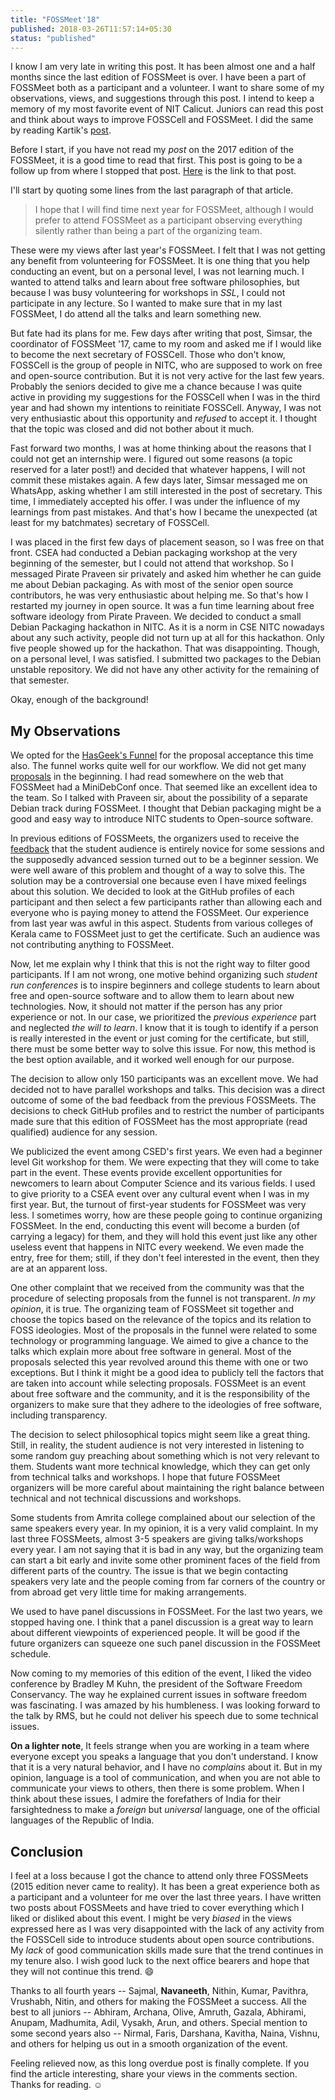 ```yaml
---
title: "FOSSMeet'18"
published: 2018-03-26T11:57:14+05:30
status: "published"
---
```


I know I am very late in writing this post. It has been almost one and a half
months since the last edition of FOSSMeet is over. I have been a part of
FOSSMeet both as a participant and a volunteer. I want to share some of my
observations, views, and suggestions through this post. I intend to keep a
memory of my most favorite event of NIT Calicut. Juniors can read this post and
think about ways to improve FOSSCell and FOSSMeet. I did the same by reading
Kartik's
[post](http://techglider.in/post/2013/04/14/of-fossmeets-at-nit-calicut/).

Before I start, if you have not read my _post_ on the 2017 edition of the
FOSSMeet, it is a good time to read that first. This post is going to be a
follow up from where I stopped that post. [Here](/blog/fossmeet-17/) is the link
to that post.

I'll start by quoting some lines from the last paragraph of that article.

> I hope that I will find time next year for FOSSMeet, although I would prefer
> to attend FOSSMeet as a participant observing everything silently rather than
> being a part of the organizing team.

These were my views after last year's FOSSMeet. I felt that I was not getting
any benefit from volunteering for FOSSMeet. It is one thing that you help
conducting an event, but on a personal level, I was not learning much. I wanted
to attend talks and learn about free software philosophies, but because I was
busy volunteering for workshops in _SSL_, I could not participate in any
lecture. So I wanted to make sure that in my last FOSSMeet, I do attend all the
talks and learn something new.

But fate had its plans for me. Few days after writing that post, Simsar, the
coordinator of FOSSMeet '17, came to my room and asked me if I would like to
become the next secretary of FOSSCell. Those who don't know, FOSSCell is the
group of people in NITC, who are supposed to work on free and open-source
contribution. But it is not very active for the last few years. Probably the
seniors decided to give me a chance because I was quite active in providing my
suggestions for the FOSSCell when I was in the third year and had shown my
intentions to reinitiate FOSSCell. Anyway, I was not very enthusiastic about
this opportunity and _refused_ to accept it. I thought that the topic was closed
and did not bother about it much.

Fast forward two months, I was at home thinking about the reasons that I could
not get an internship were. I figured out some reasons (a topic reserved for a
later post!) and decided that whatever happens, I will not commit these mistakes
again. A few days later, Simsar messaged me on WhatsApp, asking whether I am
still interested in the post of secretary. This time, I immediately accepted his
offer. I was under the influence of my learnings from past mistakes. And that's
how I became the unexpected (at least for my batchmates) secretary of FOSSCell.

I was placed in the first few days of placement season, so I was free on that
front. CSEA had conducted a Debian packaging workshop at the very beginning of
the semester, but I could not attend that workshop. So I messaged Pirate Praveen
sir privately and asked him whether he can guide me about Debian packaging. As
with most of the senior open source contributors, he was very enthusiastic about
helping me. So that's how I restarted my journey in open source. It was a fun
time learning about free software ideology from Pirate Praveen. We decided to
conduct a small Debian Packaging hackathon in NITC. As it is a norm in CSE NITC
nowadays about any such activity, people did not turn up at all for this
hackathon. Only five people showed up for the hackathon. That was disappointing.
Though, on a personal level, I was satisfied. I submitted two packages to the
Debian unstable repository. We did not have any other activity for the remaining
of that semester.

Okay, enough of the background!

## My Observations

We opted for the [HasGeek's Funnel](https://talkfunnel.com/) for the proposal
acceptance this time also. The funnel works quite well for our workflow. We did
not get many [proposals](https://fossmeet-nitc.talkfunnel.com/2018/) in the
beginning. I had read somewhere on the web that FOSSMeet had a MiniDebConf once.
That seemed like an excellent idea to the team. So I talked with Praveen sir,
about the possibility of a separate Debian track during FOSSMeet. I thought that
Debian packaging might be a good and easy way to introduce NITC students to
Open-source software.

In previous editions of FOSSMeets, the organizers used to receive the
[feedback](http://techglider.in/post/2013/04/14/of-fossmeets-at-nit-calicut/)
that the student audience is entirely novice for some sessions and the
supposedly advanced session turned out to be a beginner session. We were well
aware of this problem and thought of a way to solve this. The solution may be a
controversial one because even I have mixed feelings about this solution. We
decided to look at the GitHub profiles of each participant and then select a few
participants rather than allowing each and everyone who is paying money to
attend the FOSSMeet. Our experience from last year was awful in this aspect.
Students from various colleges of Kerala came to FOSSMeet just to get the
certificate. Such an audience was not contributing anything to FOSSMeet.

Now, let me explain why I think that this is not the right way to filter good
participants. If I am not wrong, one motive behind organizing such _student run
conferences_ is to inspire beginners and college students to learn about free
and open-source software and to allow them to learn about new technologies. Now,
it should not matter if the person has any prior experience or not. In our case,
we prioritized the _previous experience_ part and neglected _the will to learn_.
I know that it is tough to identify if a person is really interested in the
event or just coming for the certificate, but still, there must be some better
way to solve this issue. For now, this method is the best option available, and
it worked well enough for our purpose.

The decision to allow only 150 participants was an excellent move. We had
decided not to have parallel workshops and talks. This decision was a direct
outcome of some of the bad feedback from the previous FOSSMeets. The decisions
to check GitHub profiles and to restrict the number of participants made sure
that this edition of FOSSMeet has the most appropriate (read qualified) audience
for any session.

We publicized the event among CSED's first years. We even had a beginner level
Git workshop for them. We were expecting that they will come to take part in the
event. These events provide excellent opportunities for newcomers to learn about
Computer Science and its various fields. I used to give priority to a CSEA event
over any cultural event when I was in my first year. But, the turnout of
first-year students for FOSSMeet was very less. I sometimes worry, how are these
people going to continue organizing FOSSMeet. In the end, conducting this event
will become a burden (of carrying a legacy) for them, and they will hold this
event just like any other useless event that happens in NITC every weekend. We
even made the entry, free for them; still, if they don't feel interested in the
event, then they are at an apparent loss.

One other complaint that we received from the community was that the procedure
of selecting proposals from the funnel is not transparent. _In my opinion_, it
is true. The organizing team of FOSSMeet sit together and choose the topics
based on the relevance of the topics and its relation to FOSS ideologies. Most
of the proposals in the funnel were related to some technology or programming
language. We aimed to give a chance to the talks which explain more about free
software in general. Most of the proposals selected this year revolved around
this theme with one or two exceptions. But I think it might be a good idea to
publicly tell the factors that are taken into account while selecting proposals.
FOSSMeet is an event about free software and the community, and it is the
responsibility of the organizers to make sure that they adhere to the ideologies
of free software, including transparency.

The decision to select philosophical topics might seem like a great thing.
Still, in reality, the student audience is not very interested in listening to
some random guy preaching about something which is not very relevant to them.
Students want more technical knowledge, which they can get only from technical
talks and workshops. I hope that future FOSSMeet organizers will be more careful
about maintaining the right balance between technical and not technical
discussions and workshops.

Some students from Amrita college complained about our selection of the same
speakers every year. In my opinion, it is a very valid complaint. In my last
three FOSSMeets, almost 3-5 speakers are giving talks/workshops every year. I am
not saying that it is bad in any way, but the organizing team can start a bit
early and invite some other prominent faces of the field from different parts of
the country. The issue is that we begin contacting speakers very late and the
people coming from far corners of the country or from abroad get very little
time for making arrangements.

We used to have panel discussions in FOSSMeet. For the last two years, we
stopped having one. I think that a panel discussion is a great way to learn
about different viewpoints of experienced people. It will be good if the future
organizers can squeeze one such panel discussion in the FOSSMeet schedule.

Now coming to my memories of this edition of the event, I liked the video
conference by Bradley M Kuhn, the president of the Software Freedom Conservancy.
The way he explained current issues in software freedom was fascinating. I was
amazed by his humbleness. I was looking forward to the talk by RMS, but he could
not deliver his speech due to some technical issues.

**On a lighter note**, It feels strange when you are working in a team where
everyone except you speaks a language that you don't understand. I know that it
is a very natural behavior, and I have no _complains_ about it. But in my
opinion, language is a tool of communication, and when you are not able to
communicate your views to others, then there is some problem. When I think about
these issues, I admire the forefathers of India for their farsightedness to make
a _foreign_ but _universal_ language, one of the official languages of the
Republic of India.

## Conclusion

I feel at a loss because I got the chance to attend only three FOSSMeets (2015
edition never came to reality). It has been a great experience both as a
participant and a volunteer for me over the last three years. I have written two
posts about FOSSMeets and have tried to cover everything which I liked or
disliked about this event. I might be very _biased_ in the views expressed here
as I was very disappointed with the lack of any activity from the FOSSCell side
to introduce students about open source contributions. My _lack_ of good
communication skills made sure that the trend continues in my tenure also. I
wish good luck to the next office bearers and hope that they will not continue
this trend. :smile:

Thanks to all fourth years -- Sajmal, **Navaneeth**, Nithin, Kumar, Pavithra,
Vrushabh, Nitin, and others for making the FOSSMeet a success. All the best to
all juniors -- Abhiram, Archana, Olive, Amruth, Gazala, Abhirami, Anupam,
Madhumita, Adil, Vysakh, Arun, and others. Special mention to some second years
also -- Nirmal, Faris, Darshana, Kavitha, Naina, Vishnu, and others for helping
us out in a smooth organization of the event.

Feeling relieved now, as this long overdue post is finally complete. If you find
the article interesting, share your views in the comments section. Thanks for
reading. :relaxed:
